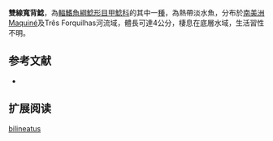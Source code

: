 {{Speciesbox
| name = 雙線寬背鯰
| image = 
| image_width = 250px
| image_caption = 
| status = NE
| status_system = IUCN3.1
| genus = Epactionotus
| species = bilineatus
| authority = Reis & Schaefer, 1998
| synonyms = 
}}

'''雙線寬背鯰'''，為[[輻鰭魚綱|輻鰭魚綱]][[鯰形目|鯰形目]][[甲鯰科|甲鯰科]]的其中一[[種|種]]，為熱帶淡水魚，分布於[[南美洲|南美洲]]Maquiné及Três Forquilhas河流域，體長可達4公分，棲息在底層水域，生活習性不明。

==参考文献==
*{{FishBase_species|genus=Epactionotus|species=bilineatus |year=2014|month=12}}

== 扩展阅读 ==
{{refbegin}}
{{wikispecies-inline|Epactionotus bilineatus |雙線寬背鯰}}
{{refend}}
{{Taxonbar|from=Q5616287}}

[[Category:寬背鯰屬|bilineatus]]